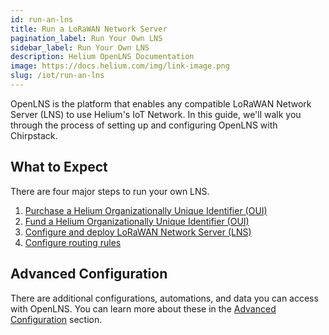 ```yaml
---
id: run-an-lns
title: Run a LoRaWAN Network Server
pagination_label: Run Your Own LNS
sidebar_label: Run Your Own LNS
description: Helium OpenLNS Documentation
image: https://docs.helium.com/img/link-image.png
slug: /iot/run-an-lns
---
```



OpenLNS is the platform that enables any compatible LoRaWAN Network Server (LNS) to use Helium's IoT Network.
In this guide, we'll walk you through the process of setting up and configuring OpenLNS with Chirpstack.

## What to Expect

There are four major steps to run your own LNS.

1. [Purchase a Helium Organizationally Unique Identifier (OUI)](/iot/run-an-lns/buy-an-oui)
2. [Fund a Helium Organizationally Unique Identifier (OUI)](/iot/run-an-lns/fund-an-oui)
2. [Configure and deploy LoRaWAN Network Server (LNS)](/iot/run-an-lns/congifure-chirpstack)
3. [Configure routing rules](/iot/run-an-lns/configure-routing-rules)

## Advanced Configuration

There are additional configurations, automations, and data you can access with OpenLNS. 
You can learn more about these in the [Advanced Configuration](/iot/run-an-lns/advanced-configuration) section.